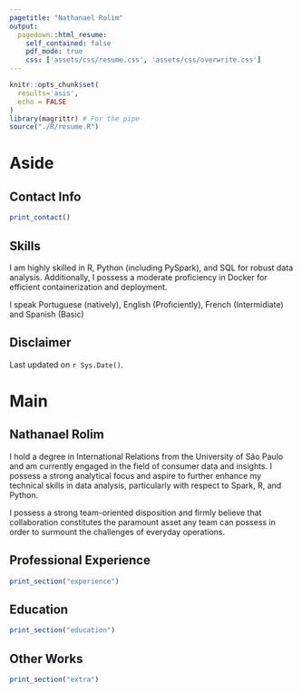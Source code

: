 ```yaml
---
pagetitle: "Nathanael Rolim"
output: 
  pagedown::html_resume:
    self_contained: false
    pdf_mode: true
    css: ['assets/css/resume.css', 'assets/css/overwrite.css']
---
```


```r
knitr::opts_chunk$set(
  results='asis', 
  echo = FALSE
)
library(magrittr) # For the pipe
source("./R/resume.R")
```

Aside
================================================================================

Contact Info {#contact}
--------------------------------------------------------------------------------

```r
print_contact()
```

Skills {#skills}
--------------------------------------------------------------------------------
I am highly skilled in R, Python (including PySpark), and SQL for robust data analysis. Additionally, I possess a moderate proficiency in Docker for efficient containerization and deployment.

I speak Portuguese (natively), English (Proficiently), French (Intermidiate) and
Spanish (Basic)

Disclaimer {#disclaimer}
--------------------------------------------------------------------------------

Last updated on `r Sys.Date()`.


Main
================================================================================

Nathanael Rolim {#title}
--------------------------------------------------------------------------------

I hold a degree in International Relations from the University of São Paulo and 
am currently engaged in the field of consumer data and insights. I possess a 
strong analytical focus and aspire to further enhance my technical skills in data 
analysis, particularly with respect to Spark, R, and Python.

I possess a strong team-oriented disposition and firmly believe that collaboration 
constitutes the paramount asset any team can possess in order to surmount the 
challenges of everyday operations.


Professional Experience {data-icon=suitcase}
--------------------------------------------------------------------------------

```r
print_section("experience")
```


Education {data-icon=graduation-cap data-concise=true}
--------------------------------------------------------------------------------

```r
print_section("education")
```


Other Works {data-icon=hands-helping}
--------------------------------------------------------------------------------

```r
print_section("extra")
```
